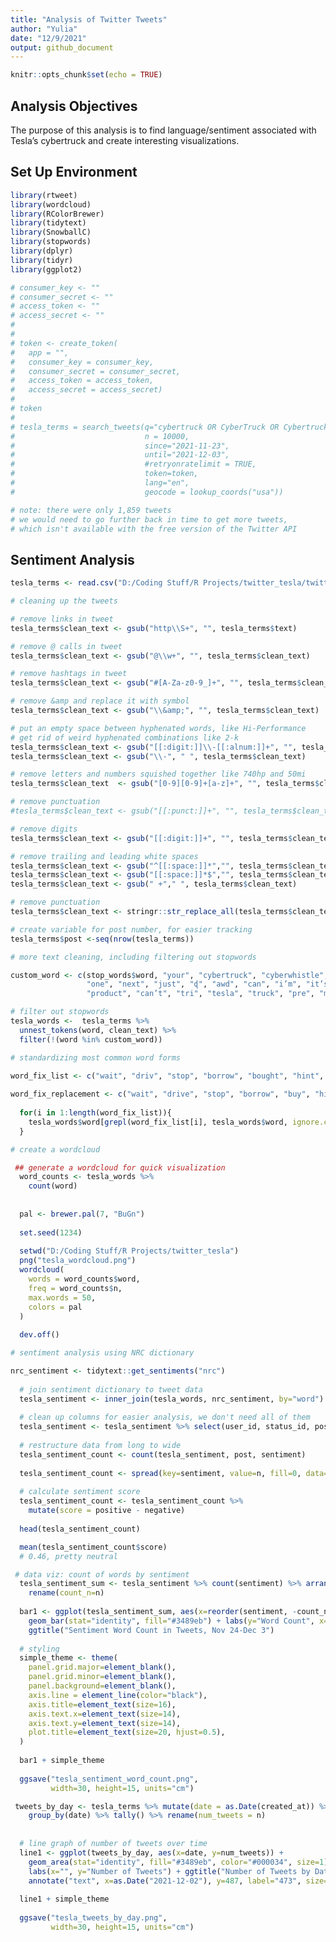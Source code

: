 ---
title: "Analysis of Twitter Tweets"
author: "Yulia"
date: "12/9/2021"
output: github_document
---

```{r setup, include=FALSE}
knitr::opts_chunk$set(echo = TRUE)
```

## Analysis Objectives

The purpose of this analysis is to find language/sentiment associated with Tesla's cybertruck and create interesting visualizations. 

## Set Up Environment 

```{r}
library(rtweet)
library(wordcloud)
library(RColorBrewer)
library(tidytext)
library(SnowballC)
library(stopwords)
library(dplyr)
library(tidyr)
library(ggplot2)
```

```{r}

# consumer_key <- ""
# consumer_secret <- ""
# access_token <- ""
# access_secret <- ""    
# 
# 
# token <- create_token(
#   app = "",
#   consumer_key = consumer_key,
#   consumer_secret = consumer_secret,
#   access_token = access_token,
#   access_secret = access_secret)
# 
# token
# 
# tesla_terms = search_tweets(q="cybertruck OR CyberTruck OR Cybertruck",
#                             n = 10000,
#                             since="2021-11-23",
#                             until="2021-12-03",
#                             #retryonratelimit = TRUE,
#                             token=token,
#                             lang="en",
#                             geocode = lookup_coords("usa"))

# note: there were only 1,859 tweets
# we would need to go further back in time to get more tweets,
# which isn't available with the free version of the Twitter API

```

## Sentiment Analysis

```{r}
tesla_terms <- read.csv("D:/Coding Stuff/R Projects/twitter_tesla/twitter_data/tesla_tweets_11232021_12032021.csv")

# cleaning up the tweets

# remove links in tweet
tesla_terms$clean_text <- gsub("http\\S+", "", tesla_terms$text)

# remove @ calls in tweet
tesla_terms$clean_text <- gsub("@\\w+", "", tesla_terms$clean_text)

# remove hashtags in tweet
tesla_terms$clean_text <- gsub("#[A-Za-z0-9_]+", "", tesla_terms$clean_text)

# remove &amp and replace it with symbol
tesla_terms$clean_text <- gsub("\\&amp;", "", tesla_terms$clean_text)

# put an empty space between hyphenated words, like Hi-Performance
# get rid of weird hyphenated combinations like 2-k
tesla_terms$clean_text <- gsub("[[:digit:]]\\-[[:alnum:]]+", "", tesla_terms$clean_text)
tesla_terms$clean_text <- gsub("\\-", " ", tesla_terms$clean_text)

# remove letters and numbers squished together like 740hp and 50mi
tesla_terms$clean_text  <- gsub("[0-9][0-9]+[a-z]+", "", tesla_terms$clean_text)

# remove punctuation
#tesla_terms$clean_text <- gsub("[[:punct:]]+", "", tesla_terms$clean_text)

# remove digits
tesla_terms$clean_text <- gsub("[[:digit:]]+", "", tesla_terms$clean_text)

# remove trailing and leading white spaces
tesla_terms$clean_text <- gsub("^[[:space:]]*","", tesla_terms$clean_text)
tesla_terms$clean_text <- gsub("[[:space:]]*$","", tesla_terms$clean_text)
tesla_terms$clean_text <- gsub(" +"," ", tesla_terms$clean_text)

# remove punctuation
tesla_terms$clean_text <- stringr::str_replace_all(tesla_terms$clean_text, "[[:punct:]]", "")

# create variable for post number, for easier tracking
tesla_terms$post <-seq(nrow(tesla_terms))

```


```{r}
# more text cleaning, including filtering out stopwords 

custom_word <- c(stop_words$word, "your", "cybertruck", "cyberwhistle", "cyberquad", "elon", "musk", "looks", "model",
                 "one", "next", "just", "ɖ", "awd", "can", "i’m", "it’s", "next", "tsla", "im", "rwd", "wheel", "teslas",
                 "product", "can’t", "tri", "tesla", "truck", "pre", "motor", "i’ll", "ill", "i’d", "whistle", "car", "telsa")

# filter out stopwords
tesla_words <-  tesla_terms %>%
  unnest_tokens(word, clean_text) %>%
  filter(!(word %in% custom_word))

```

```{r}

# standardizing most common word forms

word_fix_list <- c("wait", "driv", "stop", "borrow", "bought", "hint", "launch", "make", "increas", "sell", "pay", "build", "million", "announc", "big", "think", "lov", "cost", "sold", "success", "ugl", "fast", "cheap", "brand", "impact", "split", "tech", "power", "batter", "suggest", "lmao", "lol", "stock", "steer")
  
word_fix_replacement <- c("wait", "drive", "stop", "borrow", "buy", "hint", "launch", "make", "increase", "sell", "pay", "build", "million", "announce", "big", "think", "love", "cost", "sell", "success", "ugly", "fast", "cheap", "brand", "impact", "split", "tech", "power", "battery", "suggest", "lol", "lol", "stock", "steer")
  
  for(i in 1:length(word_fix_list)){
    tesla_words$word[grepl(word_fix_list[i], tesla_words$word, ignore.case=FALSE)] <- word_fix_replacement[i]
  }

```


```{r}

# create a wordcloud

 ## generate a wordcloud for quick visualization
  word_counts <- tesla_words %>% 
    count(word) 
  
  
  pal <- brewer.pal(7, "BuGn")
  
  set.seed(1234)
  
  setwd("D:/Coding Stuff/R Projects/twitter_tesla")
  png("tesla_wordcloud.png")
  wordcloud(
    words = word_counts$word, 
    freq = word_counts$n, 
    max.words = 50, 
    colors = pal
  )
    
  dev.off()


```


```{r}
# sentiment analysis using NRC dictionary

nrc_sentiment <- tidytext::get_sentiments("nrc")
  
  # join sentiment dictionary to tweet data
  tesla_sentiment <- inner_join(tesla_words, nrc_sentiment, by="word")
  
  # clean up columns for easier analysis, we don't need all of them
  tesla_sentiment <- tesla_sentiment %>% select(user_id, status_id, post, screen_name, location, favorite_count, followers_count, text, word, sentiment)
                                              
  # restructure data from long to wide
  tesla_sentiment_count <- count(tesla_sentiment, post, sentiment)
  
  tesla_sentiment_count <- spread(key=sentiment, value=n, fill=0, data=tesla_sentiment_count)
  
  # calculate sentiment score
  tesla_sentiment_count <- tesla_sentiment_count %>%
    mutate(score = positive - negative)
  
  head(tesla_sentiment_count)

  mean(tesla_sentiment_count$score)
  # 0.46, pretty neutral

```


```{r}

 # data viz: count of words by sentiment
  tesla_sentiment_sum <- tesla_sentiment %>% count(sentiment) %>% arrange(desc(n)) %>%
    rename(count_n=n)
  
  bar1 <- ggplot(tesla_sentiment_sum, aes(x=reorder(sentiment, -count_n), y=count_n, data=)) +
    geom_bar(stat="identity", fill="#3489eb") + labs(y="Word Count", x="Sentiment") +
    ggtitle("Sentiment Word Count in Tweets, Nov 24-Dec 3")
  
  # styling
  simple_theme <- theme(
    panel.grid.major=element_blank(),
    panel.grid.minor=element_blank(),
    panel.background=element_blank(),
    axis.line = element_line(color="black"),
    axis.title=element_text(size=16),
    axis.text.x=element_text(size=14),
    axis.text.y=element_text(size=14),
    plot.title=element_text(size=20, hjust=0.5),
  )
  
  bar1 + simple_theme
  
  ggsave("tesla_sentiment_word_count.png",
         width=30, height=15, units="cm")

```


```{r}

 tweets_by_day <- tesla_terms %>% mutate(date = as.Date(created_at)) %>%
    group_by(date) %>% tally() %>% rename(num_tweets = n)
  
  
  # line graph of number of tweets over time
  line1 <- ggplot(tweets_by_day, aes(x=date, y=num_tweets)) +
    geom_area(stat="identity", fill="#3489eb", color="#000034", size=1) +
    labs(x="", y="Number of Tweets") + ggtitle("Number of Tweets by Date") +
    annotate("text", x=as.Date("2021-12-02"), y=487, label="473", size=8)
  
  line1 + simple_theme
  
  ggsave("tesla_tweets_by_day.png",
         width=30, height=15, units="cm")

```

